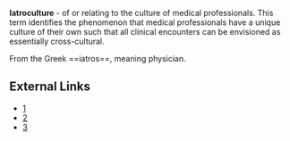 {{Copy to Wiktionary}}
'''Iatroculture''' - of or relating to the culture of medical professionals.  This term identifies the phenomenon that medical professionals have a unique culture of their own such that all clinical encounters can be envisioned as essentially cross-cultural.

From the Greek ==iatros==, meaning physician.



==External Links==
* [http://www.academicmedicine.org/pt/re/acmed/abstract.00001888-200404000-00012.htm;jsessionid=HLyKyqRXtGnN61kwTv897LLKv7jhbgQQhvJDxgQGn2bjh1yv7RJ7!391776677!181195629!8091!-1]
* [http://www.pubmedcentral.nih.gov/articlerender.fcgi?artid=1831570]
* [http://www.kcumb.edu/kcolleges/bio/KCUMB_COB_2005_2006_Catalog071205_1.pdf]